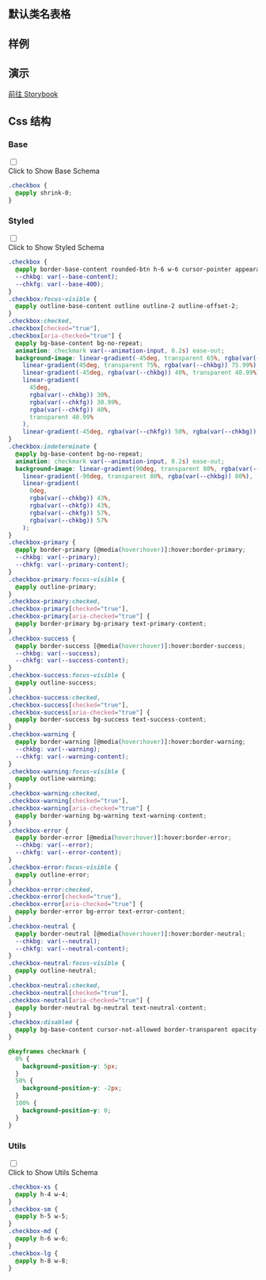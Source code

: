 

## 默认类名表格
  
<CssTable name="checkbox" />
  
## 样例
  
<Demo></Demo>

## 演示
  
[前往 Storybook](https://story.ui.icebreaker.top/?path=/docs/data-entry-checkbox--docs)
  
## Css 结构


### Base

<div className="collapse">
<input type="checkbox" /> 
<div class="collapse-title px-0">
<span class="btn">Click to Show Base Schema</span>
</div>
<div class="collapse-content"> 

```css
.checkbox {
  @apply shrink-0;
}

```

</div>
</div>



### Styled

<div className="collapse">
<input type="checkbox" /> 
<div class="collapse-title px-0">
<span class="btn">Click to Show Styled Schema</span>
</div>
<div class="collapse-content"> 

```css
.checkbox {
  @apply border-base-content rounded-btn h-6 w-6 cursor-pointer appearance-none border border-opacity-20;
  --chkbg: var(--base-content);
  --chkfg: var(--base-400);
}
.checkbox:focus-visible {
  @apply outline-base-content outline outline-2 outline-offset-2;
}
.checkbox:checked,
.checkbox[checked="true"],
.checkbox[aria-checked="true"] {
  @apply bg-base-content bg-no-repeat;
  animation: checkmark var(--animation-input, 0.2s) ease-out;
  background-image: linear-gradient(-45deg, transparent 65%, rgba(var(--chkbg)) 65.99%),
    linear-gradient(45deg, transparent 75%, rgba(var(--chkbg)) 75.99%),
    linear-gradient(-45deg, rgba(var(--chkbg)) 40%, transparent 40.99%),
    linear-gradient(
      45deg,
      rgba(var(--chkbg)) 30%,
      rgba(var(--chkfg)) 30.99%,
      rgba(var(--chkfg)) 40%,
      transparent 40.99%
    ),
    linear-gradient(-45deg, rgba(var(--chkfg)) 50%, rgba(var(--chkbg)) 50.99%);
}
.checkbox:indeterminate {
  @apply bg-base-content bg-no-repeat;
  animation: checkmark var(--animation-input, 0.2s) ease-out;
  background-image: linear-gradient(90deg, transparent 80%, rgba(var(--chkbg)) 80%),
    linear-gradient(-90deg, transparent 80%, rgba(var(--chkbg)) 80%),
    linear-gradient(
      0deg,
      rgba(var(--chkbg)) 43%,
      rgba(var(--chkfg)) 43%,
      rgba(var(--chkfg)) 57%,
      rgba(var(--chkbg)) 57%
    );
}
.checkbox-primary {
  @apply border-primary [@media(hover:hover)]:hover:border-primary;
  --chkbg: var(--primary);
  --chkfg: var(--primary-content);
}
.checkbox-primary:focus-visible {
  @apply outline-primary;
}
.checkbox-primary:checked,
.checkbox-primary[checked="true"],
.checkbox-primary[aria-checked="true"] {
  @apply border-primary bg-primary text-primary-content;
}
.checkbox-success {
  @apply border-success [@media(hover:hover)]:hover:border-success;
  --chkbg: var(--success);
  --chkfg: var(--success-content);
}
.checkbox-success:focus-visible {
  @apply outline-success;
}
.checkbox-success:checked,
.checkbox-success[checked="true"],
.checkbox-success[aria-checked="true"] {
  @apply border-success bg-success text-success-content;
}
.checkbox-warning {
  @apply border-warning [@media(hover:hover)]:hover:border-warning;
  --chkbg: var(--warning);
  --chkfg: var(--warning-content);
}
.checkbox-warning:focus-visible {
  @apply outline-warning;
}
.checkbox-warning:checked,
.checkbox-warning[checked="true"],
.checkbox-warning[aria-checked="true"] {
  @apply border-warning bg-warning text-warning-content;
}
.checkbox-error {
  @apply border-error [@media(hover:hover)]:hover:border-error;
  --chkbg: var(--error);
  --chkfg: var(--error-content);
}
.checkbox-error:focus-visible {
  @apply outline-error;
}
.checkbox-error:checked,
.checkbox-error[checked="true"],
.checkbox-error[aria-checked="true"] {
  @apply border-error bg-error text-error-content;
}
.checkbox-neutral {
  @apply border-neutral [@media(hover:hover)]:hover:border-neutral;
  --chkbg: var(--neutral);
  --chkfg: var(--neutral-content);
}
.checkbox-neutral:focus-visible {
  @apply outline-neutral;
}
.checkbox-neutral:checked,
.checkbox-neutral[checked="true"],
.checkbox-neutral[aria-checked="true"] {
  @apply border-neutral bg-neutral text-neutral-content;
}
.checkbox:disabled {
  @apply bg-base-content cursor-not-allowed border-transparent opacity-20;
}

@keyframes checkmark {
  0% {
    background-position-y: 5px;
  }
  50% {
    background-position-y: -2px;
  }
  100% {
    background-position-y: 0;
  }
}

```

</div>
</div>



### Utils

<div className="collapse">
<input type="checkbox" /> 
<div class="collapse-title px-0">
<span class="btn">Click to Show Utils Schema</span>
</div>
<div class="collapse-content"> 

```css
.checkbox-xs {
  @apply h-4 w-4;
}
.checkbox-sm {
  @apply h-5 w-5;
}
.checkbox-md {
  @apply h-6 w-6;
}
.checkbox-lg {
  @apply h-8 w-8;
}

```

</div>
</div>



